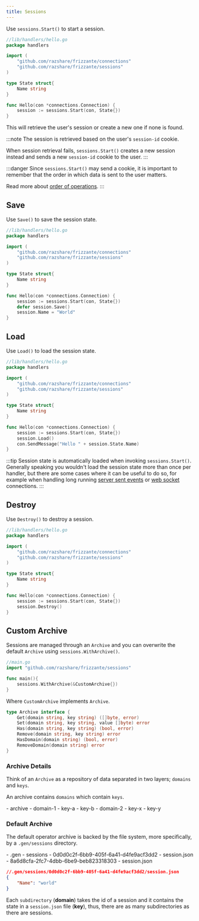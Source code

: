 ```yaml
---
title: Sessions
---
```



Use `sessions.Start()` to start a session.

```go
//lib/handlers/hello.go
package handlers

import (
    "github.com/razshare/frizzante/connections"
    "github.com/razshare/frizzante/sessions"
)

type State struct{
    Name string
}

func Hello(con *connections.Connection) {
    session := sessions.Start(con, State{})
}
```

This will retrieve the user's session or create a new one if none is found.

:::note
The session is retrieved based on the user's `session-id` cookie.

When session retrieval fails, `sessions.Start()` creates a 
new session instead and sends a new `session-id` cookie to the user.
:::

:::danger
Since `sessions.Start()` may send a cookie, it is important to remember that
the order in which data is sent to the user matters.

Read more about [order of operations](../order-of-operations).
:::

## Save

Use `Save()` to save the session state.

```go
//lib/handlers/hello.go
package handlers

import (
    "github.com/razshare/frizzante/connections"
    "github.com/razshare/frizzante/sessions"
)

type State struct{
    Name string
}

func Hello(con *connections.Connection) {
    session := sessions.Start(con, State{})
    defer session.Save()
    session.Name = "World"
}
```

## Load

Use `Load()` to load the session state.

```go
//lib/handlers/hello.go
package handlers

import (
    "github.com/razshare/frizzante/connections"
    "github.com/razshare/frizzante/sessions"
)

type State struct{
    Name string
}

func Hello(con *connections.Connection) {
    session := sessions.Start(con, State{})
    session.Load()
    con.SendMessage("Hello " + session.State.Name)
}
```

:::tip
Session state is automatically loaded when invoking `sessions.Start()`.\
Generally speaking you wouldn't load the session state more than once per handler,
but there are some cases where it can be useful to do so, for example when handling
long running [server sent events](../server-sent-events) or [web socket](../web-sockets) connections.
:::

## Destroy

Use `Destroy()` to destroy a session.

```go
//lib/handlers/hello.go
package handlers

import (
    "github.com/razshare/frizzante/connections"
    "github.com/razshare/frizzante/sessions"
)

type State struct{
    Name string
}

func Hello(con *connections.Connection) {
    session := sessions.Start(con, State{})
    session.Destroy()
}
```

## Custom Archive

Sessions are managed through an `Archive` and 
you can overwrite the default `Archive` using `sessions.WithArchive()`.


```go
//main.go
import "github.com/razshare/frizzante/sessions"

func main(){
    sessions.WithArchive(&CustomArchive{})
}
```

Where `CustomArchive` implements `Archive`.

```go
type Archive interface {
    Get(domain string, key string) ([]byte, error)
    Set(domain string, key string, value []byte) error
    Has(domain string, key string) (bool, error)
    Remove(domain string, key string) error
    HasDomain(domain string) (bool, error)
    RemoveDomain(domain string) error
}
```

### Archive Details

Think of an `Archive` as a repository of data separated in two layers; `domains` and `keys`.

An archive contains `domains` which contain `keys`.

<FileTree>
    - archive
        - domain-1
            - key-a
            - key-b
        - domain-2
            - key-x
            - key-y
</FileTree>

### Default Archive

The default operator archive is backed by the file system,
more specifically, by a `.gen/sessions` directory.

<FileTree>
    - .gen
        - sessions
            - 0d0d0c2f-6bb9-405f-6a41-d4fe9acf3dd2
                - session.json
            - 8a6d8cfa-2fc7-4dbb-6be9-beb823318303
                - session.json
</FileTree>

```json
//.gen/sessions/0d0d0c2f-6bb9-405f-6a41-d4fe9acf3dd2/session.json
{
    "Name": "world"
}
```

Each `subdirectory` (**domain**) takes the id of a session and it contains the state in a `session.json` file (**key**), 
thus, there are as many subdirectories as there are sessions.